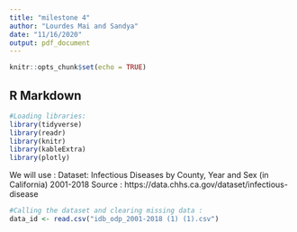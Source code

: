 ```yaml
---
title: "milestone 4"
author: "Lourdes Mai and Sandya"
date: "11/16/2020"
output: pdf_document
---
```


```r
knitr::opts_chunk$set(echo = TRUE)
```

## R Markdown

```r
#Loading libraries:
library(tidyverse)
library(readr)
library(knitr)
library(kableExtra)
library(plotly)
```
We will use :
Dataset: Infectious Diseases by County, Year and Sex (in California) 2001-2018
Source : https://data.chhs.ca.gov/dataset/infectious-disease


```r
#Calling the dataset and clearing missing data :
data_id <- read.csv("idb_odp_2001-2018 (1) (1).csv")
```



